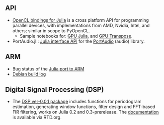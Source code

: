 == API == 
* [https://github.com/jakebolewski/OpenCL.jl OpenCL bindings for Julia] is a cross platform API for programming parallel devices, with implementations from AMD, Nvidia, Intel, and others; similar in scope to PyOpenCL. 
** Sample notebooks for: [http://nbviewer.ipython.org/7436359 GPU Julia], and [http://nbviewer.ipython.org/7436439 GPU Transpose].
* PortAudio.jl:: [https://github.com/ssfrr/PortAudio.jl Julia interface API] for the [http://en.wikipedia.org/wiki/PortAudio PortAudio] (audio) library.

== ARM == 
* Bug status of the [https://github.com/JuliaLang/julia/issues/3134 Julia port to ARM]
* [https://buildd.debian.org/status/fetch.php?pkg=julia&arch=armhf&ver=0.1.2%2Bdfsg-3&stamp=1368675598 Debian build log]


== Digital Signal Processing (DSP) ==
* The [https://github.com/JuliaDSP/DSP.jl DSP ver-0.0.1 package] includes functions for periodogram estimation, generating window functions, filter design and FFT-based FIR filtering, works on Julia 0.2 and 0.3-prerelease. The [http://dspjl.readthedocs.org/en/latest/ documentation] is available via RTD.org.

